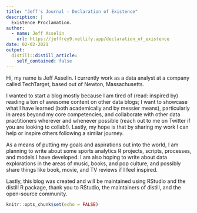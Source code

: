 ```yaml
---
title: "Jeff's Journal - Declaration of Existence"
description: |
  Existence Proclamation.
author:
  - name: Jeff Asselin
    url: https://jeffrey9.netlify.app/declaration_of_existence
date: 02-02-2021
output:
  distill::distill_article:
    self_contained: false
---
```


Hi, my name is Jeff Asselin. I currently work as a data analyst at a company called TechTarget, based out of Newton, Massachusetts.

I wanted to start a blog mostly because I am tired of (read: inspired by) reading a ton of awesome content on other data blogs; I want to showcase what I have learned (both academically and by messier means), particularly in areas beyond my core competencies, and collaborate with other data practitioners wherever and whenever possible (reach out to me on Twitter if you are looking to collab!). Lastly, my hope is that by sharing my work I can help or inspire others following a similar journey. 

As a means of putting my goals and aspirations out into the world, I am planning to write about some sports analytics R projects, scripts, processes, and models I have developed. I am also hoping to write about data explorations in the areas of music, books, and pop culture, and possibly share things like book, movie, and TV reviews if I feel inspired. 

Lastly, this blog was created and will be maintained using RStudio and the distill R package, thank you to RStudio, the maintainers of distill, and the open-source community. 



```r
knitr::opts_chunk$set(echo = FALSE)
```